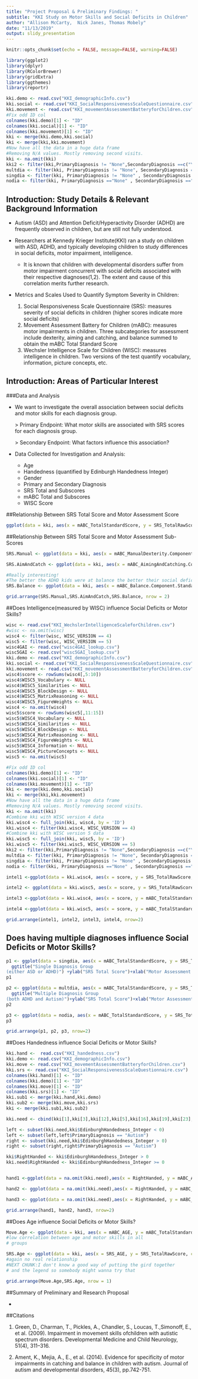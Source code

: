 ```yaml
---
title: "Project Proposal & Preliminary Findings: "
subtitle: "KKI Study on Motor Skills and Social Deficits in Children"
author: "Allison McCarty,  Nick Janes, Thomas Mobely"
date: "11/13/2019"
output: slidy_presentation
---
```


```r
knitr::opts_chunk$set(echo = FALSE, message=FALSE, warning=FALSE)
```

```r
library(ggplot2)
library(dplyr)
library(RColorBrewer)
library(gridExtra)
library(ggthemes)
library(reportr)

kki.demo <- read.csv("KKI_demographicInfo.csv")
kki.social <- read.csv("KKI_SocialResponsivenessScaleQuestionnaire.csv")
kki.movement <- read.csv("KKI_movementAssessmentBatteryforChildren.csv")
#Fix odd ID col
colnames(kki.demo)[1] <- "ID"
colnames(kki.social)[1] <- "ID"
colnames(kki.movement)[1] <- "ID"
kki <- merge(kki.demo,kki.social)
kki <- merge(kki,kki.movement)
#Now have all the data in a huge data frame
#Removing N/A values. Mostly removing second visits.
kki <- na.omit(kki)
kki2 <- filter(kki,PrimaryDiagnosis != "None",SecondaryDiagnosis ==c("Yes", "No"))
multdia <- filter(kki, PrimaryDiagnosis != "None", SecondaryDiagnosis =="Yes")
singdia <- filter(kki, PrimaryDiagnosis != "None" , SecondaryDiagnosis == "No")
nodia <- filter(kki, PrimaryDiagnosis =="None" , SecondaryDiagnosis =="No")
```
## Introduction: Study Details & Relevant Background Information

- Autism (ASD) and Attention Deficit/Hyperactivity Disorder (ADHD) are frequently observed in children, but are still not fully understood. 

- Researchers at Kennedy Krieger Institute(KKI)  ran a study on children with ASD, ADHD, and typically developing children to study differences in social deficits, motor impairment, intelligence.
    - It is known that children with developmental disorders suffer from motor impairment concurrent with social deficits       associated with their respective diagnoses(1,2).  The extent and cause of this correlation merits further research.

- Metrics and Scales Used to Quantify Symptom Severity in Children:
    1. Social Responsiveness Scale Questionnaire (SRS): measures severity of social deficits in children (higher scores indicate more social deficits)
    2. Movement Assessment Battery for Children (mABC): measures motor impairments in children.  Three subcategories for assessment include dexterity, aiming and catching, and balance summed to obtain the mABC Total Standard Score
    3. Wechsler Intelligence Scale for Children (WISC): measures intelligence in children.  Two versions of the test quantify vocabulary, information, picture concepts, etc.

## Introduction: Areas of Particular Interest
###Data and Analysis

- We want to investigate the overall association between social deficits and motor skills for each diagnosis group.


    <large>> Primary Endpoint: What motor skills are associated with SRS scores for each diagnosis group.</large>
  
    <large>> Secondary Endpoint: What factors influence this association?</large>
    
- Data Collected for Investigation and Analysis:
    - Age
    - Handedness (quantified by Edinburgh Handedness Integer)
    - Gender
    - Primary and Secondary Diagnosis
    - SRS Total and Subscores
    - mABC Total and Subscores
    - WISC Score
    

##Relationship Between SRS Total Score and Motor Assessment Score
```r
ggplot(data = kki, aes(x = mABC_TotalStandardScore, y = SRS_TotalRawScore,colour = PrimaryDiagnosis)) + geom_point(alpha = .3) + geom_jitter() + geom_smooth()+ylab("SRS Total Score")+xlab("Motor Assessment Score")+ggtitle("Overall Association Between Social Deficits and Motor Ability")+ theme(legend.position = 'bottom')

```

##Relationship Between SRS Total Score and Motor Assessment Sub-Scores

```r
SRS.Manual <- ggplot(data = kki, aes(x = mABC_ManualDexterity.Component.StandardScore, y = SRS_TotalRawScore, colour = PrimaryDiagnosis)) + geom_point(alpha = .3) + geom_jitter() + geom_smooth()+ theme(legend.position = 'none')+ylab("SRS Total Score")+xlab("Manual Dexterity Score")+ggtitle("Association between Manual Dexterity and Socail Deficits")
```

```r
SRS.AimAndCatch <- ggplot(data = kki, aes(x = mABC_AimingAndCatching.Component.StandardScore, y = SRS_TotalRawScore, colour = PrimaryDiagnosis)) + geom_point(alpha = .3) + geom_jitter() + geom_smooth()+ theme(legend.position = 'none')+ylab("SRS Total Score")+xlab("Aiming and Catching Score")+ggtitle("Association between Aiming and Catching and Socail Deficits")
```

```r
#Really interesting! 
#The better the ADHD kids were at balance the better their social deficit was! Let's investigate the relationship between age and balance
SRS.Balance <- ggplot(data = kki, aes(x = mABC_Balance.Component.StandardScore, y = SRS_TotalRawScore, colour = PrimaryDiagnosis)) + geom_point(alpha = .3) + geom_jitter() + geom_smooth() + theme(legend.position = 'bottom')+ylab("SRS Total Score")+xlab("Balance Score")+ggtitle("Association Between Balance and Social Deficits")
```

```r
grid.arrange(SRS.Manual,SRS.AimAndCatch,SRS.Balance, nrow = 2)
```

##Does Intelligence(measured by WISC) influence Social Deficits or Motor Skills?
```r
wisc <- read.csv("KKI_WechslerIntelligenceScaleforChildren.csv")
#wisc <- na.omit(wisc)
wisc4 <- filter(wisc, WISC_VERSION == 4)
wisc5 <- filter(wisc, WISC_VERSION == 5)
wisc4GAI <- read.csv("wisc4GAI_lookup.csv")
wisc5GAI <- read.csv("wisc5GAI_lookup.csv")
kki.demo <- read.csv("KKI_demographicInfo.csv")
kki.social <- read.csv("KKI_SocialResponsivenessScaleQuestionnaire.csv")
kki.movement <- read.csv("KKI_movementAssessmentBatteryforChildren.csv")
wisc4$score <- rowSums(wisc4[,5:10])
wisc4$WISC5_Vocabulary <- NULL
wisc4$WISC5_Similarities <- NULL
wisc4$WISC5_BlockDesign <- NULL
wisc4$WISC5_MatrixReasoning <- NULL
wisc4$WISC5_FigureWeights <- NULL
wisc4 <- na.omit(wisc4)
wisc5$score <- rowSums(wisc5[,11:15])
wisc5$WISC4_Vocabulary <- NULL
wisc5$WISC4_Similarities <- NULL
wisc5$WISC4_BlockDesign <- NULL
wisc5$WISC4_MatrixReasoning <- NULL
wisc5$WISC4_FigureWeights <- NULL
wisc5$WISC4_Information <- NULL
wisc5$WISC4_PictureConcepts <- NULL
wisc5 <- na.omit(wisc5)
```


```r
#Fix odd ID col
colnames(kki.demo)[1] <- "ID"
colnames(kki.social)[1] <- "ID"
colnames(kki.movement)[1] <- "ID"
kki <- merge(kki.demo,kki.social)
kki <- merge(kki,kki.movement)
#Now have all the data in a huge data frame
#Removing N/A values. Mostly removing second visits.
kki <- na.omit(kki)
#Combine kki with WISC version 4 data
kki.wisc4 <- full_join(kki, wisc4, by = 'ID')
kki.wisc4 <- filter(kki.wisc4, WISC_VERSION == 4)
#Combine kki with WISC version 5 data
kki.wisc5 <- full_join(kki, wisc5, by = 'ID')
kki.wisc5 <- filter(kki.wisc5, WISC_VERSION == 5)
kki2 <- filter(kki,PrimaryDiagnosis != "None",SecondaryDiagnosis ==c("Yes", "No"))
multdia <- filter(kki, PrimaryDiagnosis != "None", SecondaryDiagnosis =="Yes")
singdia <- filter(kki, PrimaryDiagnosis != "None" , SecondaryDiagnosis == "No")
nodia <- filter(kki, PrimaryDiagnosis =="None" , SecondaryDiagnosis =="No")
```

```r
intel1 <-ggplot(data = kki.wisc4, aes(x = score, y = SRS_TotalRawScore, colour = PrimaryDiagnosis)) + geom_point() + ggtitle("WISC Version 4: SRS Score vs. WISC Score") + labs(x = "WISC Score", y = "SRS Total Score") + geom_smooth()+theme(legend.position = 'none')

intel2 <- ggplot(data = kki.wisc5, aes(x = score, y = SRS_TotalRawScore, colour = PrimaryDiagnosis)) + geom_point() + ggtitle("WISC Version 5: SRS Score vs. WISC Score") + labs(x = "WISC Score", y = "SRS Total Score") + geom_smooth()+theme(legend.position = 'none')

intel3 <-ggplot(data = kki.wisc4, aes(x = score, y = mABC_TotalStandardScore, colour = PrimaryDiagnosis)) + geom_point() + ggtitle("WISC Version 4: mABC Score vs. WISC Score") + labs(x = "WISC Score", y = "mABC Total Score") + geom_smooth()+theme(legend.position = 'none')

intel4 <-ggplot(data = kki.wisc5, aes(x = score, y = mABC_TotalStandardScore, colour = PrimaryDiagnosis)) + geom_point() + ggtitle("WISC Version 5: mABC Score vs. WISC Score") + labs(x = "WISC Score", y = "mABC Score") + geom_smooth()+theme(legend.position = 'bottom')
```

```r
grid.arrange(intel1, intel2, intel3, intel4, nrow=2)
```

## Does having multiple diagnoses influence Social Deficits or Motor Skills?

```r
p1 <- ggplot(data = singdia, aes(x = mABC_TotalStandardScore, y = SRS_TotalRawScore, color=PrimaryDiagnosis)) + geom_point() + geom_jitter() + geom_smooth(se=FALSE) +geom_smooth(data=singdia, aes(x = mABC_TotalStandardScore, y = SRS_TotalRawScore), size=1.25, color="green", se=FALSE)+theme(legend.position="bottom") +
  ggtitle("Single Diagnosis Group 
(either ASD or ADHD)") +ylab("SRS Total Score")+xlab("Motor Assessment Score")
p1
```


```r
p2 <- ggplot(data = multdia, aes(x = mABC_TotalStandardScore, y = SRS_TotalRawScore, color=SecondaryDiagnosis)) + geom_point() + geom_jitter() + geom_smooth(color="green")+theme(legend.position="none")+
  ggtitle("Multiple Diagnosis Group
(both ADHD and Autism)")+ylab("SRS Total Score")+xlab("Motor Assessment Score")
p2
```


```r
p3 <- ggplot(data = nodia, aes(x = mABC_TotalStandardScore, y = SRS_TotalRawScore,colour = PrimaryDiagnosis)) + geom_point() + geom_jitter() + geom_smooth(color="green")+theme(legend.position="bottom")+ggtitle("Typical Development Group")+ylab("SRS Total Score")+xlab("Motor Assessment Score")+theme(legend.position="none")
p3
```


```r
grid.arrange(p1, p2, p3, nrow=2)
```

##Does Handedness influence Social Deficits or Motor Skills?

```r
kki.hand <-  read.csv("KKI_handedness.csv")
kki.demo <- read.csv("KKI_demographicInfo.csv")
kki.move <- read.csv("KKI_movementAssessmentBatteryforChildren.csv")
kki.srs <- read.csv("KKI_SocialResponsivenessScaleQuestionnaire.csv")
colnames(kki.hand)[1] <- "ID"
colnames(kki.demo)[1] <- "ID"
colnames(kki.move)[1] <- "ID"
colnames(kki.srs)[1] <- "ID"
kki.sub1 <- merge(kki.hand,kki.demo)
kki.sub2 <- merge(kki.move,kki.srs)
kki <- merge(kki.sub1,kki.sub2)

kki.need <- cbind(kki[1],kki[3],kki[12],kki[5],kki[16],kki[19],kki[23],kki[27])

left <- subset(kki.need,kki$EdinburghHandedness_Integer < 0)
left <- subset(left,left$PrimaryDiagnosis == "Autism")
right <- subset(kki.need,kki$EdinburghHandedness_Integer > 0)
right <- subset(right,right$PrimaryDiagnosis == "Autism")

kki$RightHanded <- kki$EdinburghHandedness_Integer > 0
kki.need$RightHanded <- kki$EdinburghHandedness_Integer >= 0


hand1 <-ggplot(data = na.omit(kki.need),aes(x = RightHanded, y = mABC_AimingAndCatching.Component.StandardScore, colour = PrimaryDiagnosis)) + geom_boxplot() + facet_wrap(~PrimaryDiagnosis)+theme(legend.position="none")+ylab("Aiming and Catching Score")

hand2 <- ggplot(data = na.omit(kki.need),aes(x = RightHanded, y = mABC_Balance.Component.StandardScore, colour = PrimaryDiagnosis)) + geom_boxplot() + facet_wrap(~PrimaryDiagnosis)+theme(legend.position="none")+ylab("Balance Score")

hand3 <- ggplot(data = na.omit(kki.need),aes(x = RightHanded, y = mABC_ManualDexterity.Component.StandardScore, colour = PrimaryDiagnosis)) + geom_boxplot() + facet_wrap(~PrimaryDiagnosis)+theme(legend.position="bottom")+ylab("Manual Dexterity Score")

```


```r
grid.arrange(hand1, hand2, hand3, nrow=2)
```

##Does Age influence Social Deficits or Motor Skills?


```r
Move.Age <- ggplot(data = kki, aes(x = mABC_AGE, y = mABC_TotalStandardScore, colour = PrimaryDiagnosis)) + geom_point(alpha = .3) + geom_jitter() + geom_smooth() + theme(legend.position = 'none')+xlab("Age(years)")+ylab("mABC Total Score")
#low correlation between age and motor skills in all 
# groups
```

```r
SRS.Age <- ggplot(data = kki, aes(x = SRS_AGE, y = SRS_TotalRawScore, colour = PrimaryDiagnosis)) + geom_point(alpha = .3) + geom_jitter() + geom_smooth() + theme(legend.position = 'none')+xlab("Age(years)")+ylab("SRS Total Score")
#again no real relationship
#NEXT CHUNK:I don't know a good way of putting the gird together
# and the legend so somebody might wanna try that
```

```r
grid.arrange(Move.Age,SRS.Age, nrow = 1)

```



##Summary of Preliminary and Research Proposal

-

##Citations

1. Green,  D.,  Charman,  T.,  Pickles,  A.,  Chandler,  S.,  Loucas,  T.,Simonoff,  E.,  et  al.  (2009).  Impairment  in  movement  skills  ofchildren  with  autistic  spectrum  disorders. Developmental  Medicine and Child Neurology, 51(4), 311–316.

2. Ament, K., Mejia, A., E., et al. (2014). Evidence for specificity of motor impairments in catching and balance in children with autism. Journal of autism and developmental disorders, 45(3), pp.742-751.




